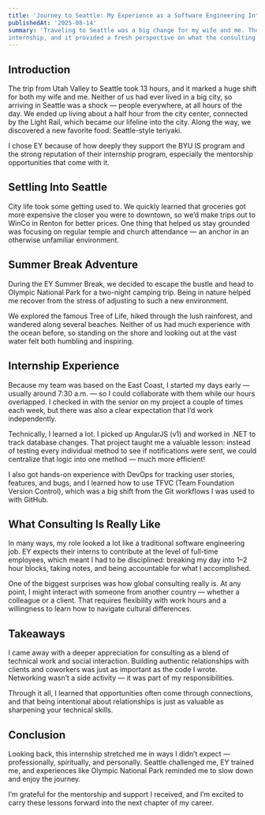 ```yaml
---
title: 'Journey to Seattle: My Experience as a Software Engineering Intern at EY'
publishedAt: '2025-08-14'
summary: 'Traveling to Seattle was a big change for my wife and me. There was so much that I learned from my
internship, and it provided a fresh perspective on what the consulting industry is really like for software engineers!'
---
```


## Introduction

The trip from Utah Valley to Seattle took 13 hours, and it marked a huge shift for both my wife and me. Neither of us had ever lived in a big city, so arriving in Seattle was a shock — people everywhere, at all hours of the day. We ended up living about a half hour from the city center, connected by the Light Rail, which became our lifeline into the city. Along the way, we discovered a new favorite food: Seattle-style teriyaki.  

I chose EY because of how deeply they support the BYU IS program and the strong reputation of their internship program, especially the mentorship opportunities that come with it.  

## Settling Into Seattle

City life took some getting used to. We quickly learned that groceries got more expensive the closer you were to downtown, so we’d make trips out to WinCo in Renton for better prices. One thing that helped us stay grounded was focusing on regular temple and church attendance — an anchor in an otherwise unfamiliar environment.  

## Summer Break Adventure

During the EY Summer Break, we decided to escape the bustle and head to Olympic National Park for a two-night camping trip. Being in nature helped me recover from the stress of adjusting to such a new environment.  

We explored the famous Tree of Life, hiked through the lush rainforest, and wandered along several beaches. Neither of us had much experience with the ocean before, so standing on the shore and looking out at the vast water felt both humbling and inspiring.  

## Internship Experience

Because my team was based on the East Coast, I started my days early — usually around 7:30 a.m. — so I could collaborate with them while our hours overlapped. I checked in with the senior on my project a couple of times each week, but there was also a clear expectation that I’d work independently.  

Technically, I learned a lot. I picked up AngularJS (v1) and worked in .NET to track database changes. That project taught me a valuable lesson: instead of testing every individual method to see if notifications were sent, we could centralize that logic into one method — much more efficient!  

I also got hands-on experience with DevOps for tracking user stories, features, and bugs, and I learned how to use TFVC (Team Foundation Version Control), which was a big shift from the Git workflows I was used to with GitHub.  

## What Consulting Is Really Like

In many ways, my role looked a lot like a traditional software engineering job. EY expects their interns to contribute at the level of full-time employees, which meant I had to be disciplined: breaking my day into 1–2 hour blocks, taking notes, and being accountable for what I accomplished.  

One of the biggest surprises was how global consulting really is. At any point, I might interact with someone from another country — whether a colleague or a client. That requires flexibility with work hours and a willingness to learn how to navigate cultural differences.  

## Takeaways

I came away with a deeper appreciation for consulting as a blend of technical work and social interaction. Building authentic relationships with clients and coworkers was just as important as the code I wrote. Networking wasn’t a side activity — it was part of my responsibilities.  

Through it all, I learned that opportunities often come through connections, and that being intentional about relationships is just as valuable as sharpening your technical skills.  

## Conclusion

Looking back, this internship stretched me in ways I didn’t expect — professionally, spiritually, and personally. Seattle challenged me, EY trained me, and experiences like Olympic National Park reminded me to slow down and enjoy the journey.  

I’m grateful for the mentorship and support I received, and I’m excited to carry these lessons forward into the next chapter of my career.  
